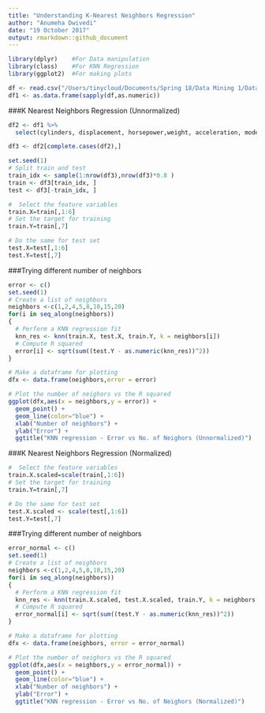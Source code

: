 ```yaml
---
title: "Understanding K-Nearest Neighbors Regression"
author: "Anumeha Dwivedi"
date: "19 October 2017"
output: rmarkdown::github_document
---
```


```r
library(dplyr)    #For Data manipulation 
library(class)    #For KNN Regression
library(ggplot2)  #For making plots
```

```r
df <- read.csv("/Users/tinycloud/Documents/Spring 18/Data Mining 1/Data/auto_mpg.csv",stringsAsFactors = FALSE)
df1 <- as.data.frame(sapply(df,as.numeric))
```

###K Nearest Neighbors Regression (Unnormalized)
```r
df2 <- df1 %>% 
  select(cylinders, displacement, horsepower,weight, acceleration, model.year,mpg)

df3 <- df2[complete.cases(df2),]

set.seed(1)
# Split train and test
train_idx <- sample(1:nrow(df3),nrow(df3)*0.8 )
train <- df3[train_idx, ]
test <- df3[-train_idx, ]

#  Select the feature variables
train.X=train[,1:6]
# Set the target for training
train.Y=train[,7]

# Do the same for test set
test.X=test[,1:6]
test.Y=test[,7]
```

###Trying different number of neighbors
```r
error <- c()
set.seed(1)
# Create a list of neighbors
neighbors <-c(1,2,4,5,8,10,15,20)
for(i in seq_along(neighbors))
{
  # Perform a KNN regression fit
  knn_res <- knn(train.X, test.X, train.Y, k = neighbors[i])
  # Compute R squared
  error[i] <- sqrt(sum((test.Y - as.numeric(knn_res))^2))
}
```

```r
# Make a dataframe for plotting
dfx <- data.frame(neighbors,error = error)

# Plot the number of neighors vs the R squared
ggplot(dfx,aes(x = neighbors,y = error)) + 
  geom_point() +
  geom_line(color="blue") +
  xlab("Number of neighbors") + 
  ylab("Error") +
  ggtitle("KNN regression - Error vs No. of Neighors (Unnormalized)")
```


###K Nearest Neighbors Regression (Normalized)
```r
#  Select the feature variables
train.X.scaled=scale(train[,1:6])
# Set the target for training
train.Y=train[,7]

# Do the same for test set
test.X.scaled <- scale(test[,1:6])
test.Y=test[,7]
```
###Trying different number of neighbors
```r
error_normal <- c()
set.seed(1)
# Create a list of neighbors
neighbors <-c(1,2,4,5,8,10,15,20)
for(i in seq_along(neighbors))
{
  # Perform a KNN regression fit
  knn_res <- knn(train.X.scaled, test.X.scaled, train.Y, k = neighbors[i])
  # Compute R squared
  error_normal[i] <- sqrt(sum((test.Y - as.numeric(knn_res))^2))
}
```

```r
# Make a dataframe for plotting
dfx <- data.frame(neighbors, error = error_normal)

# Plot the number of neighors vs the R squared
ggplot(dfx,aes(x = neighbors,y = error_normal)) + 
  geom_point() +
  geom_line(color="blue") +
  xlab("Number of neighbors") + 
  ylab("Error") +
  ggtitle("KNN regression - Error vs No. of Neighors (Normalized)")
```